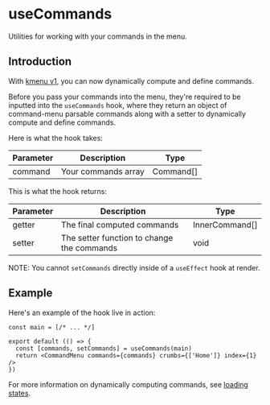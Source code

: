 
# useCommands

Utilities for working with your commands in the menu.

## Introduction

With [kmenu v1](https://www.npmjs.com/package/kmenu/v/1.0.0-dev), you can now dynamically compute and define commands.

Before you pass your commands into the menu, they're required to be inputted into the `useCommands` hook, where they return an object of command-menu parsable commands along with a setter to dynamically compute and define commands.

Here is what the hook takes:

| Parameter | Description         | Type      |
| --------- | ------------------- | --------- |
| command   | Your commands array | Command[] |

This is what the hook returns:

| Parameter | Description                                | Type           |
| --------- | ------------------------------------------ | -------------- |
| getter    | The final computed commands                | InnerCommand[] |
| setter    | The setter function to change the commands | void           |

NOTE: You cannot `setCommands` directly inside of a `useEffect` hook at render.

## Example

Here's an example of the hook live in action:

```tsx:CommandMenu.tsx
const main = [/* ... */]

export default (() => {
  const [commands, setCommands] = useCommands(main)
  return <CommandMenu commands={commands} crumbs={['Home']} index={1} />
})
```

For more information on dynamically computing commands, see [loading states](/docs/features/loading-states).
